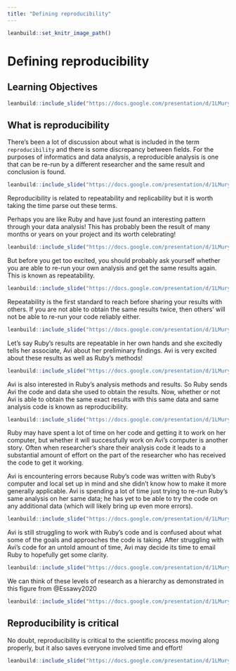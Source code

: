```yaml
---
title: "Defining reproducibility"
---
```


```r
leanbuild::set_knitr_image_path()
```

# Defining reproducibility

## Learning Objectives

```r
leanbuild::include_slide("https://docs.google.com/presentation/d/1LMurysUhCjZb7DVF6KS9QmJ5NBjwWVjRn40MS9f2noE/edit#slide=id.gf1accd298e_0_1205")
```

## What is reproducibility

There's been a lot of discussion about what is included in the term `reproducibility` and there is some discrepancy between fields. For the purposes of informatics and data analysis, a reproducible analysis is one that can be re-run by a different researcher and the same result and conclusion is found.

```r
leanbuild::include_slide("https://docs.google.com/presentation/d/1LMurysUhCjZb7DVF6KS9QmJ5NBjwWVjRn40MS9f2noE/edit#slide=id.gf1accd298e_0_146")
```

Reproducibility is related to repeatability and replicability but it is worth taking the time parse out these terms.

Perhaps you are like Ruby and have just found an interesting pattern through your data analysis! This has probably been the result of many months or years on your project and its worth celebrating!

```r
leanbuild::include_slide("https://docs.google.com/presentation/d/1LMurysUhCjZb7DVF6KS9QmJ5NBjwWVjRn40MS9f2noE/edit#slide=id.gf1accd298e_0_0")
```

But before you get too excited, you should probably ask yourself whether you are able to re-run your own analysis and get the same results again. This is known as repeatability.

```r
leanbuild::include_slide("https://docs.google.com/presentation/d/1LMurysUhCjZb7DVF6KS9QmJ5NBjwWVjRn40MS9f2noE/edit#slide=id.gf1accd298e_0_413")
```

Repeatability is the first standard to reach before sharing your results with others.
If you are not able to obtain the same results twice, then others' will not be able to re-run your code reliably either.

```r
leanbuild::include_slide("https://docs.google.com/presentation/d/1LMurysUhCjZb7DVF6KS9QmJ5NBjwWVjRn40MS9f2noE/edit#slide=id.gf1accd298e_0_564")
```

Let's say Ruby's results are repeatable in her own hands and she excitedly tells her associate, Avi about her preliminary findings. Avi is very excited about these results as well as Ruby's methods!

```r
leanbuild::include_slide("https://docs.google.com/presentation/d/1LMurysUhCjZb7DVF6KS9QmJ5NBjwWVjRn40MS9f2noE/edit#slide=id.gf1accd298e_0_179")
```

Avi is also interested in Ruby's analysis methods and results. So Ruby sends Avi the code and data she used to obtain the results. Now, whether or not Avi is able to obtain the same exact results with this same data and same analysis code is known as reproducibility.

```r
leanbuild::include_slide("https://docs.google.com/presentation/d/1LMurysUhCjZb7DVF6KS9QmJ5NBjwWVjRn40MS9f2noE/edit#slide=id.gf1accd298e_0_368")
```

Ruby may have spent a lot of time on her code and getting it to work on her computer, but whether it will successfully work on Avi's computer is another story. Often when researcher's share their analysis code it leads to a substantial amount of effort on the part of the researcher who has received the code to get it working.

Avi is encountering errors because Ruby's code was written with Ruby's computer and local set up in mind and she didn't know how to make it more generally applicable. Avi is spending a lot of time just trying to re-run Ruby's same analysis on her same data; he has yet to be able to try the code on any additional data (which will likely bring up even more errors).

```r
leanbuild::include_slide("https://docs.google.com/presentation/d/1LMurysUhCjZb7DVF6KS9QmJ5NBjwWVjRn40MS9f2noE/edit#slide=id.gf1accd298e_0_993")
```

Avi is still struggling to work with Ruby's code and is confused about what some of the goals and approaches the code is taking. After struggling with Avi's code for an untold amount of time, Avi may decide its time to email Ruby to hopefully get some clarity. 

```r
leanbuild::include_slide("https://docs.google.com/presentation/d/1LMurysUhCjZb7DVF6KS9QmJ5NBjwWVjRn40MS9f2noE/edit#slide=id.gf1accd298e_0_1066")
```


We can think of these levels of research as a hierarchy as demonstrated in this figure from @Essawy2020
```r
leanbuild::include_slide("https://docs.google.com/presentation/d/1LMurysUhCjZb7DVF6KS9QmJ5NBjwWVjRn40MS9f2noE/edit#slide=id.gf1cd772e00_0_10")
```

## Reproducibility is critical

No doubt, reproducibility is critical to the scientific process moving along properly, but it also saves everyone involved time and effort!

```r
leanbuild::include_slide("https://docs.google.com/presentation/d/1LMurysUhCjZb7DVF6KS9QmJ5NBjwWVjRn40MS9f2noE/edit#slide=id.gf1cd772e00_0_5")
```
